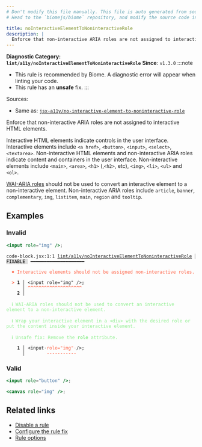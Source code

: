 ```yaml
---
# Don't modify this file manually. This file is auto generated from source, and you will lose your changes next time the website is built.
# Head to the `biomejs/biome` repository, and modify the source code in there.

title: noInteractiveElementToNoninteractiveRole
description: |
  Enforce that non-interactive ARIA roles are not assigned to interactive HTML elements.
---
```


**Diagnostic Category: `lint/a11y/noInteractiveElementToNoninteractiveRole`**
<Tabs>
<TabItem label="JSX and TSX" icon="seti:javascript">
**Since**: `v1.3.0`
:::note
- This rule is recommended by Biome. A diagnostic error will appear when linting your code.
- This rule has an **unsafe** fix.
:::

Sources: 
- Same as: <a href="https://github.com/jsx-eslint/eslint-plugin-jsx-a11y/blob/main/docs/rules/no-interactive-element-to-noninteractive-role.md" target="_blank"><code>jsx-a11y/no-interactive-element-to-noninteractive-role</code></a>

Enforce that non-interactive ARIA roles are not assigned to interactive HTML elements.

Interactive HTML elements indicate controls in the user interface.
Interactive elements include `<a href>`, `<button>`, `<input>`, `<select>`, `<textarea>`.
Non-interactive HTML elements and non-interactive ARIA roles indicate content and containers in the user interface.
Non-interactive elements include `<main>`, `<area>`, `<h1>` (,`<h2>`, etc), `<img>`, `<li>`, `<ul>` and `<ol>`.

[WAI-ARIA roles](https://www.w3.org/TR/wai-aria-1.1/#usage_intro) should not be used to convert an interactive element to a non-interactive element.
Non-interactive ARIA roles include `article`, `banner`, `complementary`, `img`, `listitem`, `main`, `region` and `tooltip`.

## Examples

### Invalid

```jsx
<input role="img" />;
```

<pre class="language-text"><code class="language-text">code-block.jsx:1:1 <a href="https://biomejs.dev/linter/rules/no-interactive-element-to-noninteractive-role">lint/a11y/noInteractiveElementToNoninteractiveRole</a> <span style="color: #000; background-color: #ddd;"> FIXABLE </span> ━━━━━━━━━━━━━━━━━━━━<br /><br />  <strong><span style="color: Tomato;">✖</span></strong> <span style="color: Tomato;">Interactive elements should not be assigned non-interactive roles.</span><br />  <br />  <strong><span style="color: Tomato;">&gt;</span></strong> <strong>1 │ </strong>&lt;input role=&quot;img&quot; /&gt;;<br />   <strong>   │ </strong><strong><span style="color: Tomato;">^</span></strong><strong><span style="color: Tomato;">^</span></strong><strong><span style="color: Tomato;">^</span></strong><strong><span style="color: Tomato;">^</span></strong><strong><span style="color: Tomato;">^</span></strong><strong><span style="color: Tomato;">^</span></strong><strong><span style="color: Tomato;">^</span></strong><strong><span style="color: Tomato;">^</span></strong><strong><span style="color: Tomato;">^</span></strong><strong><span style="color: Tomato;">^</span></strong><strong><span style="color: Tomato;">^</span></strong><strong><span style="color: Tomato;">^</span></strong><strong><span style="color: Tomato;">^</span></strong><strong><span style="color: Tomato;">^</span></strong><strong><span style="color: Tomato;">^</span></strong><strong><span style="color: Tomato;">^</span></strong><strong><span style="color: Tomato;">^</span></strong><strong><span style="color: Tomato;">^</span></strong><strong><span style="color: Tomato;">^</span></strong><strong><span style="color: Tomato;">^</span></strong><br />    <strong>2 │ </strong><br />  <br />  <strong><span style="color: lightgreen;">ℹ</span></strong> <span style="color: lightgreen;">WAI-ARIA roles should not be used to convert an interactive element to a non-interactive element.</span><br />  <br />  <strong><span style="color: lightgreen;">ℹ</span></strong> <span style="color: lightgreen;">Wrap your interactive element in a &lt;div&gt; with the desired role or put the content inside your interactive element.</span><br />  <br />  <strong><span style="color: lightgreen;">ℹ</span></strong> <span style="color: lightgreen;">Unsafe fix</span><span style="color: lightgreen;">: </span><span style="color: lightgreen;">Remove the </span><span style="color: lightgreen;"><strong>role</strong></span><span style="color: lightgreen;"> attribute.</span><br />  <br />  <strong>  1 │ </strong>&lt;input<span style="opacity: 0.8;">·</span><span style="color: Tomato;">r</span><span style="color: Tomato;">o</span><span style="color: Tomato;">l</span><span style="color: Tomato;">e</span><span style="color: Tomato;">=</span><span style="color: Tomato;">&quot;</span><span style="color: Tomato;">i</span><span style="color: Tomato;">m</span><span style="color: Tomato;">g</span><span style="color: Tomato;">&quot;</span><span style="opacity: 0.8;"><span style="color: Tomato;">·</span></span>/&gt;;<br />  <strong>    │ </strong>       <span style="color: Tomato;">-</span><span style="color: Tomato;">-</span><span style="color: Tomato;">-</span><span style="color: Tomato;">-</span><span style="color: Tomato;">-</span><span style="color: Tomato;">-</span><span style="color: Tomato;">-</span><span style="color: Tomato;">-</span><span style="color: Tomato;">-</span><span style="color: Tomato;">-</span><span style="color: Tomato;">-</span>   <br /></code></pre>

### Valid

```jsx
<input role="button" />;
```

```jsx
<canvas role="img" />;
```

## Related links

- [Disable a rule](/linter/#disable-a-lint-rule)
- [Configure the rule fix](/linter#configure-the-rule-fix)
- [Rule options](/linter/#rule-options)

</TabItem>
</Tabs>

